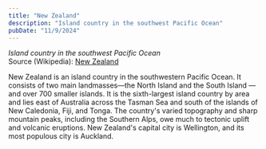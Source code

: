 ```yaml
---
title: "New Zealand"
description: "Island country in the southwest Pacific Ocean"
pubDate: "11/9/2024"
---
```


*Island country in the southwest Pacific Ocean*  
Source (Wikipedia): [New Zealand][1]

New Zealand is an island country in the southwestern Pacific Ocean. It consists of two main landmasses—the North Island and the South Island —and over 700 smaller islands. It is the sixth-largest island country by area and lies east of Australia across the Tasman Sea and south of the islands of New Caledonia, Fiji, and Tonga. The country's varied topography and sharp mountain peaks, including the Southern Alps, owe much to tectonic uplift and volcanic eruptions. New Zealand's capital city is Wellington, and its most populous city is Auckland.

[1]: https://en.wikipedia.org/wiki/New_Zealand
